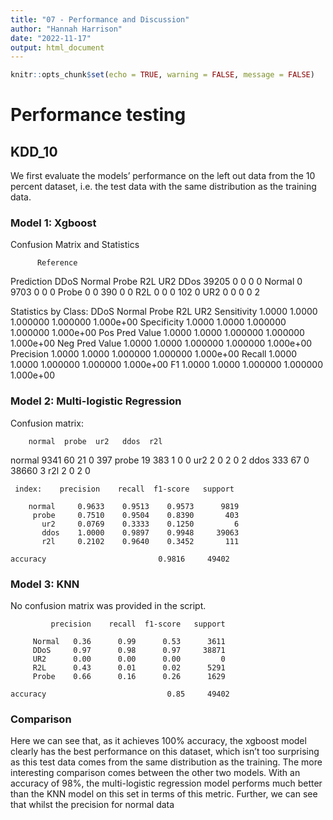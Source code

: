 ```yaml
---
title: "07 - Performance and Discussion"
author: "Hannah Harrison"
date: "2022-11-17"
output: html_document
---
```


```r
knitr::opts_chunk$set(echo = TRUE, warning = FALSE, message = FALSE)
```

# Performance testing 

## KDD_10

We first evaluate the models' performance on the left out data from the 10 percent dataset, i.e. the test data with the same distribution as the training data. 

### Model 1: Xgboost

Confusion Matrix and Statistics

          Reference
Prediction  DDoS  Normal  Probe R2L   UR2
      DDos 39205     0     0     0     0
    Normal     0  9703     0     0     0
     Probe     0     0   390     0     0
       R2L     0     0     0   102     0
       UR2     0     0     0     0     2

Statistics by Class:
                       DDoS    Normal Probe    R2L      UR2
Sensitivity            1.0000   1.0000 1.000000 1.000000 1.000e+00
Specificity            1.0000   1.0000 1.000000 1.000000 1.000e+00
Pos Pred Value         1.0000   1.0000 1.000000 1.000000 1.000e+00
Neg Pred Value         1.0000   1.0000 1.000000 1.000000 1.000e+00
Precision              1.0000   1.0000 1.000000 1.000000 1.000e+00
Recall                 1.0000   1.0000 1.000000 1.000000 1.000e+00
F1                     1.0000   1.0000 1.000000 1.000000 1.000e+00


### Model 2: Multi-logistic Regression

Confusion matrix:

        normal  probe  ur2   ddos  r2l
normal    9341     60   21      0  397
probe       19    383    1      0    0
ur2          2      0    2      0    2
ddos       333     67    0  38660    3
r2l          2      0    2      0  

     index:    precision    recall  f1-score   support

        normal     0.9633    0.9513    0.9573      9819
         probe     0.7510    0.9504    0.8390       403
           ur2     0.0769    0.3333    0.1250         6
           ddos    1.0000    0.9897    0.9948     39063
           r2l     0.2102    0.9640    0.3452       111

    accuracy                         0.9816     49402

### Model 3: KNN
No confusion matrix was provided in the script.

             precision    recall  f1-score   support

         Normal   0.36      0.99      0.53      3611
         DDoS     0.97      0.98      0.97     38871
         UR2      0.00      0.00      0.00         0
         R2L      0.43      0.01      0.02      5291
         Probe    0.66      0.16      0.26      1629

    accuracy                           0.85     49402

### Comparison

Here we can see that, as it achieves 100% accuracy, the xgboost model clearly has the best performance on this dataset, which isn't too surprising as this test data comes from the same distribution as the training. The more interesting comparison comes between the other two models. With an accuracy of 98%, the multi-logistic regression model performs much better than the KNN model on this set in terms of this metric. Further, we can see that whilst the precision for normal data 



